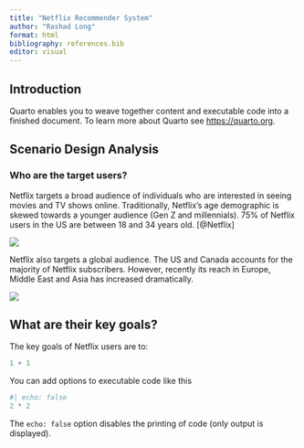 ```yaml
---
title: "Netflix Recommender System"
author: "Rashad Long"
format: html
bibliography: references.bib
editor: visual
---
```


## Introduction

Quarto enables you to weave together content and executable code into a finished document. To learn more about Quarto see <https://quarto.org>.

## Scenario Design Analysis

### Who are the target users?

Netflix targets a broad audience of individuals who are interested in seeing movies and TV shows online. Traditionally, Netflix's age demographic is skewed towards a younger audience (Gen Z and millennials). 75% of Netflix users in the US are between 18 and 34 years old. [@Netflix]

![](images/clipboard-2759088475.png)

Netflix also targets a global audience. The US and Canada accounts for the majority of Netflix subscribers. However, recently its reach in Europe, Middle East and Asia has increased dramatically.

![](images/clipboard-3901561552.png)

## What are their key goals?

<div>

:::{.callout-note}
The key goals of Netflix users are to:
:::

</div>

```r
1 + 1
```

You can add options to executable code like this

```r
#| echo: false
2 * 2
```

The `echo: false` option disables the printing of code (only output is displayed).

